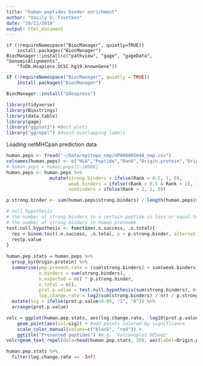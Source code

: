 ```yaml
---
title: "human peptides binder enrichment"
author: "Vasily O. Tsvetkov"
date: "19/11/2019"
output: html_document
---
```


```
if (!requireNamespace("BiocManager", quietly=TRUE))
    install.packages("BiocManager")
BiocManager::install(c("pathview", "gage", "gageData", "GenomicAlignments",
    "TxDb.Hsapiens.UCSC.hg19.knownGene"))
```

```r
if (!requireNamespace("BiocManager", quietly = TRUE))
    install.packages("BiocManager")

BiocManager::install("GOexpress")

```

```r
library(tidyverse)
library(Biostrings)
library(data.table)
library(gage)
library("ggplot2") #Best plots
library("ggrepel") #Avoid overlapping labels
```


Loading netMHCpan prediction data

```r
human.peps <- fread("~/Data/epitope_nmp/UP000005640_nmp.csv")
colnames(human.peps) <- c("HLA","Peptide","Rank","Origin.protein","Origin.name" )
# human.peps = human.peps[1:10000]
human.peps <- human.peps %>% 
                mutate(strong.binders = ifelse(Rank < 0.5, 1, 0),
                       weak.binders = ifelse((Rank > 0.5 & Rank < 2), 1, 0),
                       nonbinders = ifelse(Rank > 2, 1, 0))
```


```r
p.strong.binder <- sum(human.peps$strong.binders) / length(human.peps$strong.binders)

# null hypothesis
# the number of strong binders in a certain peptide is less or equal to 
# the number of strong binders in human proteome
test.null.hypothesis <- function(.n.success, .n.total){
  res = binom.test(.n.success, .n.total, p = p.strong.binder, alternative = "two.sided")
  res$p.value
}
  
human.pep.stats = human.peps %>%
  group_by(Origin.protein) %>% 
  summarise(pep.present.rate = (sum(strong.binders) + sum(weak.binders)) / n(),
            n.binders = sum(strong.binders),
            n.expected = n() * p.strong.binder,
            n.total = n(),
            prot.p.value = test.null.hypothesis(sum(strong.binders), n()),
            log.change.rate = log2(sum(strong.binders) / n() / p.strong.binder)) %>%
  mutate(sig = ifelse(prot.p.value<0.05, "1", "0")) %>% 
  arrange(prot.p.value) 

volc = ggplot(human.pep.stats, aes(log.change.rate, -log10(prot.p.value))) + #volcanoplot with log2Foldchange versus pvalue
    geom_point(aes(col=sig)) + #add points colored by significance
    scale_color_manual(values=c("black", "red")) + 
    ggtitle("Presented peptides") #e.g. 'Volcanoplot DESeq2'
volc+geom_text_repel(data=head(human.pep.stats, 20), aes(label=Origin.protein)) #adding text for the top 20 genes
```


```r
human.pep.stats %>% 
  filter(log.change.rate == -Inf) 
```










